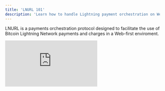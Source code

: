```yaml
---
title: 'LNURL 101'
description: 'Learn how to handle Lightning payment orchestration on Web.'
---
```


LNURL is a payments orchestration protocol designed to facilitate the use of Bitcoin Lightning Network payments and charges in a Web-first enviroment.

<iframe
  className="w-full aspect-video rounded-lg"
  src="https://www.youtube.com/embed/-0thhPHj3ds"
  title="LNURL 101"
  frameborder="0"
  allow="accelerometer; fullscreen; autoplay; clipboard-write; encrypted-media; gyroscope; picture-in-picture"
  allowfullscreen
></iframe>